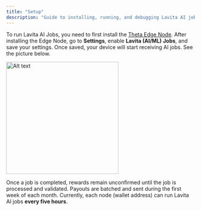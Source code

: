 ```yaml
---
title: "Setup"
description: "Guide to installing, running, and debugging Lavita AI jobs."
---
```


To run Lavita AI Jobs, you need to first install the [Theta Edge Node](https://docs.thetatoken.org/docs/setup-theta-edge-node). After installing the Edge Node, go to **Settings**, enable **Lavita (AI/ML) Jobs**, and save your settings. Once saved, your device will start receiving AI jobs. See the picture below.

<img width="300" alt="Alt text" src="/images/edge-node-settings.png" />

Once a job is completed, rewards remain unconfirmed until the job is processed and validated. Payouts are batched and sent during the first week of each month. Currently, each node (wallet address) can run Lavita AI jobs **every five hours**.